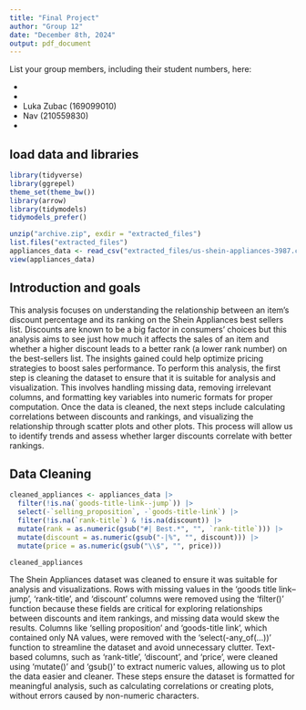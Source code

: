 ```yaml
---
title: "Final Project"
author: "Group 12"
date: "December 8th, 2024"
output: pdf_document
---
```

List your group members, including their student numbers, here:

- 
- 
- Luka Zubac (169099010)
- Nav (210559830)
- 

## load data and libraries

```r
library(tidyverse)
library(ggrepel)
theme_set(theme_bw())
library(arrow)
library(tidymodels)
tidymodels_prefer()
```

```r
unzip("archive.zip", exdir = "extracted_files")
list.files("extracted_files")
appliances_data <- read_csv("extracted_files/us-shein-appliances-3987.csv")
view(appliances_data)
```

## Introduction and goals
This analysis focuses on understanding the relationship between an item’s discount percentage and its ranking on the Shein Appliances best
sellers list. Discounts are known to be a big factor in consumers' choices but this analysis aims to see just how much it affects the sales of
an item and whether a higher discount leads to a better rank (a lower rank number) on the best-sellers list. The insights gained could help
optimize pricing strategies to boost sales performance. To perform this analysis, the first step is cleaning the dataset to ensure that it is
suitable for analysis and visualization. This involves handling missing data, removing irrelevant columns, and formatting key variables into
numeric formats for proper computation. Once the data is cleaned, the next steps include calculating correlations between discounts and
rankings, and visualizing the relationship through scatter plots and other plots. This process will allow us to identify trends and assess
whether larger discounts correlate with better rankings.

## Data Cleaning

```r
cleaned_appliances <- appliances_data |>
  filter(!is.na(`goods-title-link--jump`)) |>
  select(-`selling_proposition`, -`goods-title-link`) |>
  filter(!is.na(`rank-title`) & !is.na(discount)) |>
  mutate(rank = as.numeric(gsub("#| Best.*", "", `rank-title`))) |>
  mutate(discount = as.numeric(gsub("-|%", "", discount))) |>
  mutate(price = as.numeric(gsub("\\$", "", price)))

cleaned_appliances
```
The Shein Appliances dataset was cleaned to ensure it was suitable for analysis and visualizations. Rows with missing values in the ‘goods
title link–jump’, ‘rank-title’, and ‘discount’ columns were removed using the ‘filter()’ function because these fields are critical for exploring
relationships between discounts and item rankings, and missing data would skew the results. Columns like ‘selling proposition’ and ‘goods-title
link’, which contained only NA values, were removed with the ‘select(-any_of(...))’ function to streamline the dataset and avoid unnecessary
clutter. Text-based columns, such as ‘rank-title’, ‘discount’, and ‘price’, were cleaned using ‘mutate()’ and ‘gsub()’ to extract numeric
values, allowing us to plot the data easier and cleaner. These steps ensure the dataset is formatted for meaningful analysis, such as
calculating correlations or creating plots, without errors caused by non-numeric characters.










